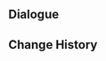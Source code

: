 {{Genius Invokation TCG Stage
|title        = Sigewinne: Serious
|type         = Serious Showdown
|group        = Invitation Board
|character    = Sigewinne
|requirement  = 7
|introduction = "Wow, you're amazing! If you get the chance, you wouldn't be able to stop by the Fortress of Meropide for a game of cards with me and my patients, would you?"<br>{{Color|bp|Special Rule: "Sigewinne" starts with the Talent Card "Requires Appropriate Rest" equipped.}}
|objective_1  = Achieve victory
|reward_1     = Lucky Coin*1000
|lineup       = Sigewinne;Qiqi;Neuvillette
|action       = Requires Appropriate Rest;Requires Appropriate Rest;Maiden's Fading Beauty;Maiden's Fading Beauty;Flowing Purity;Flowing Purity;Elemental Resonance: Woven Waters;Elemental Resonance: Woven Waters;Elemental Resonance: Soothing Water;Elemental Resonance: Soothing Water;Aquila Favonia;Aquila Favonia;Chef Mao;Chef Mao;Mushroom Pizza;Mushroom Pizza;Mondstadt Hash Brown;Mondstadt Hash Brown;Glittering Gemstones;Glittering Gemstones;Sangonomiya Shrine;Sangonomiya Shrine;Favonius Cathedral;Favonius Cathedral;Dawn Winery;Dawn Winery;Tubby;Tubby;The Bestest Travel Companion!;The Bestest Travel Companion!
}}

==Dialogue==
{{Transclude|Genius Invokation TCG/Stage/Sigewinne|Serious Showdown}}

==Change History==
{{Change History|5.2}}